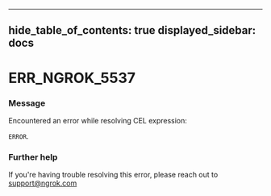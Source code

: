 

---
hide_table_of_contents: true
displayed_sidebar: docs
---


# ERR_NGROK_5537

### Message
Encountered an error while resolving CEL expression:

`ERROR`.

<ErrorDetails />



### Further help
If you're having trouble resolving this error, please reach out to [support@ngrok.com](mailto:support@ngrok.com?subject=Help%20with%20ERR_NGROK_5537)


